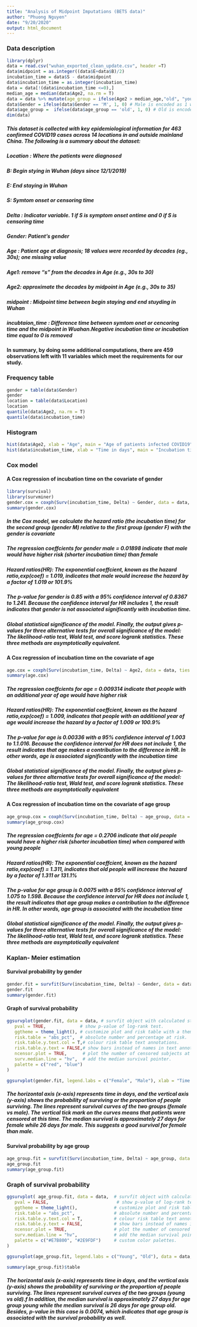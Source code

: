 ```yaml
---
title: "Analysis of Midpoint Imputations (BETS data)"
author: "Phuong Nguyen"
date: "9/20/2020"
output: html_document
---
```


### Data description 
```r
library(dplyr)
data = read.csv("wuhan_exported_clean_update.csv", header =T)
data$midpoint = as.integer((data$E+data$B)/2)
incubation_time = data$S - data$midpoint
data$incubation_time = as.integer(incubation_time)
data = data[!(data$incubation_time <=0),]
median_age = median(data$Age2, na.rm = T)
data = data %>% mutate(age_group = ifelse(Age2 > median_age,"old", "young"))
data$Gender = ifelse(data$Gender == 'M', 1, 0) # Male is encoded as 1 while Female is 0 
data$age_group =  ifelse(data$age_group == 'old', 1, 0) # Old is encoded as 1 while young is 0 
dim(data)
```


##### This dataset is collected with key epidemiological information for 463 confirmed COVID19 cases across 14 locations in and outside mainland China. The following is a summary about the dataset:
##### Location : Where the patients were diagnosed
##### B: Begin stying in Wuhan (days since 12/1/2019)
##### E: End staying in Wuhan 
##### S: Symtom onset or censoring time
##### Delta : Indicator variable. 1 if S is symptom onset ontime and 0 if S is censoring time 
##### Gender: Patient's gender 
##### Age : Patient age at diagnosis; 18 values were recorded by decades (eg., 30s); one missing value 
##### Age1: remove "s" from the decades in Age (e.g., 30s to 30)
##### Age2: approximate the decades by midpoint in Age (e.g., 30s to 35)
##### midpoint : Midpoint time between begin staying and end stuyding in Wuhan 
##### incubtaion_time : Difference time between symtom onet or cencoring time and the midpoint in Wuahan.Negative incubation time or incubation time equal to 0 is removed

#### In summary, by doing some additional computations, there are 459 observations left with 11 variables which meet the requirements for our study.

### Frequency table 
```r
gender = table(data$Gender)
gender 
location = table(data$Location)
location
quantile(data$Age2, na.rm = T)
quantile(data$incubation_time)
```


### Histogram 
```r
hist(data$Age2, xlab = "Age", main = "Age of patients infected COVID19", ylim = c(0,120))
hist(data$incubation_time, xlab = "Time in days", main = "Incubation time of patients infected COVID19") 
```

### Cox model 
#### A Cox regression of incubation time on the covariate of gender
```r
library(survival)
library(survminer)
gender.cox = coxph(Surv(incubation_time, Delta) ~ Gender, data = data, ties = "exact")
summary(gender.cox)
```



##### In the Cox model, we calculate the hazard ratio (the incubation time) for the second group (gender M) relative to the first group (gender F) with the gender is covariate 
##### The regression coeffcients for gender male = 0.01898 indicate that male would have higher risk (shorter incubation time) than female
##### Hazard ratios(HR): The exponential coeffcient, known as the hazard ratio,exp(coef) = 1.019, indicates that male would increase the hazard by a factor of 1.019 or 101.9%
##### The p-value for gender is 0.85 with a 95% confidence interval of 0.8367  to 1.241. Because the confidence interval for HR includes 1, the result indicates that gender is not associated significantly with incubation time.
##### Global statistical significance of the model. Finally, the output gives p-values for three alternative tests for overall significance of the model: The likelihood-ratio test, Wald test, and score logrank statistics. These three methods are asymptotically equivalent.

#### A Cox regression of incubation time on the covariate of age
```r
age.cox = coxph(Surv(incubation_time, Delta) ~ Age2, data = data, ties = "exact")
summary(age.cox)

```

##### The regression coeffcients for age = 0.009314 indicate that people with an additional year of age would have higher risk
##### Hazard ratios(HR): The exponential coeffcient, known as the hazard ratio,exp(coef) = 1.009, indicates that people with an additional year of age would increase the hazard by a factor of 1.009 or 100.9%
##### The p-value for age is 0.00336 with a 95% confidence interval of 1.003 to 1.1.016. Because the confidence interval for HR does not include 1, the result indicates that age makes a contribution to the difference in HR. In other words, age is associated significantly with the incubation time
##### Global statistical significance of the model. Finally, the output gives p-values for three alternative tests for overall significance of the model: The likelihood-ratio test, Wald test, and score logrank statistics. These three methods are asymptotically equivalent

#### A Cox regression of incubation time on the covariate of age group
```r
age_group.cox = coxph(Surv(incubation_time, Delta) ~ age_group, data = data, ties = "exact")
summary(age_group.cox)
```


##### The regression coeffcients for age = 0.2706 indicate that old people would have a higher risk (shorter incubation time) when compared with young people 
##### Hazard ratios(HR): The exponential coeffcient, known as the hazard ratio,exp(coef) = 1.311, indicates that old people will increase the hazard by a factor of 1.311 or 131.1%
##### The p-value for age group is 0.0075 with a 95% confidence interval of 1.075 to 1.598. Because the confidence interval for HR does not include 1, the result indicates that age group makes a contribution to the difference in HR. In other words, age group is associated with the incubation time 
##### Global statistical significance of the model. Finally, the output gives p-values for three alternative tests for overall significance of the model: The likelihood-ratio test, Wald test, and score logrank statistics. These three methods are asymptotically equivalent

### Kaplan- Meier estimation 
#### Survival probability by gender
```r
gender.fit = survfit(Surv(incubation_time, Delta) ~ Gender, data = data)
gender.fit
summary(gender.fit)
```

#### Graph of survival probability
```r
ggsurvplot(gender.fit, data = data, # survfit object with calculated statistics.
   pval = TRUE,             # show p-value of log-rank test.
   ggtheme = theme_light(), # customize plot and risk table with a theme.
   risk.table = "abs_pct",  # absolute number and percentage at risk.
   risk.table.y.text.col = T,# colour risk table text annotations.
   risk.table.y.text = FALSE,# show bars instead of names in text annotations in legend of risk table.
   ncensor.plot = TRUE,      # plot the number of censored subjects at time t
   surv.median.line = "hv",  # add the median survival pointer.
   palette = c("red", "blue")
)
```

```r
ggsurvplot(gender.fit, legend.labs = c("Female", "Male"), xlab = "Time (days)", ylab = " Survival probability",main = "Distribution of incubation time based on gender",data = data)

```


##### The horizontal axis (x-axis) represents time in days, and the vertical axis (y-axis) shows the probability of surviving or the proportion of people surviving. The lines represent survival curves of the two groups (female vs male). The vertical tick mark on the curves means that patients were censored at this time. The median survival is approximately 27 days for female while 26 days for male. This suggests a good survival for female than male.

#### Survival probability by age group
```r
age_group.fit = survfit(Surv(incubation_time, Delta) ~ age_group, data = data)
age_group.fit
summary(age_group.fit)
```

### Graph of survival probability 
```r
ggsurvplot( age_group.fit, data = data,  # survfit object with calculated statistics.
   pval = FALSE,                          # show p-value of log-rank test.
   ggtheme = theme_light(),              # customize plot and risk table with a theme.
   risk.table = "abs_pct",               # absolute number and percentage at risk.
   risk.table.y.text.col = T,            # colour risk table text annotations.
   risk.table.y.text = FALSE,            # show bars instead of names in text annotations  in legend of risk table.
   ncensor.plot = TRUE,                  # plot the number of censored subjects at time t
   surv.median.line = "hv",              # add the median survival pointer.
   palette = c("#E7B800", "#2E9FDF")     # custom color palettes.
)
```

```r
ggsurvplot(age_group.fit, legend.labs = c("Young", "Old"), data = data, xlab = "Time (days)",ylab = " Survival probability")
```

```r
summary(age_group.fit)$table
```
##### The horizontal axis (x-axis) represents time in days, and the vertical axis (y-axis) shows the probability of surviving or the proportion of people surviving. The lines represent survival curves of the two groups (young vs old).f In addition, the median survival is approximately 27 days for age group young while the median survival is 26 days for age group old. Besides, p-value in this case is 0.0074, which indicates that age group is associated with the survival probability as well.

